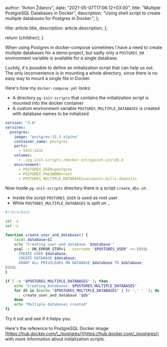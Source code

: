
  author: "Anton Ždanov",
  date: "2021-05-07T17:06:12+03:00",
  title: "Multiple PostgreSQL Databases in Docker",
  description:
    "Using shell script to create multiple databases for Postgres in Docker.",
};

  title: article.title,
  description: article.description,
};

  return <ArticleLayout article={article}>{children}</ArticleLayout>;
}

When using Postgres in docker-compose sometimes I have a need to create multiple databases for a demo project, but sadly only a `POSTGRES_DB` environment variable is available for a single database.

Luckily, it's possible to define an initialization script that can help us out.
The only inconvenience is in mounting a whole directory, since there is no easy way to mount a single file in Docker.

Here's how my `docker-compose.yml` looks:

- A directory `pg-init-scripts` that contains the initialization script is mounted into the docker container
- A custom environment variable `POSTGRES_MULTIPLE_DATABASES` is created with database names to be initialized

```yml
version: "3.8"
services:
  postgres:
    image: "postgres:13.2-alpine"
    container_name: postgres
    ports:
      - 5432:5432
    volumes:
      - ./pg-init-scripts:/docker-entrypoint-initdb.d
    environment:
      - POSTGRES_USER=postgres
      - POSTGRES_PASSWORD=root
      - POSTGRES_MULTIPLE_DATABASES=accounts,bills,deposits
```

Now inside `pg-init-scripts` directory there is a script `create_dbs.sh`:

- Inside the script `POSTGRES_USER` is used as root user
- While `POSTGRES_MULTIPLE_DATABASES` is split on `,`

```bash
#!/bin/bash

set -e
set -u

function create_user_and_database() {
    local database=$1
    echo "Creating user and database '$database'"
    psql -v ON_ERROR_STOP=1 --username "$POSTGRES_USER" <<-EOSQL
      CREATE USER $database;
      CREATE DATABASE $database;
      GRANT ALL PRIVILEGES ON DATABASE $database TO $database;
EOSQL
}

if [ -n "$POSTGRES_MULTIPLE_DATABASES" ]; then
    echo "Creating databases: $POSTGRES_MULTIPLE_DATABASES"
    for db in $(echo "$POSTGRES_MULTIPLE_DATABASES" | tr ',' ' '); do
        create_user_and_database "$db"
    done
    echo "Multiple databases created"
fi
```

Try it out and see if it helps you.

Here's the reference to PostgreSQL Docker image: [https://hub.docker.com/\_/postgres/](https://hub.docker.com/_/postgres/) with more information about initialization scripts.
